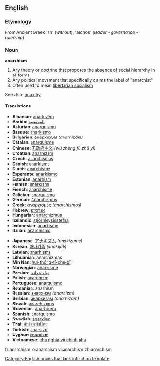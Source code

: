 ==English==
===Etymology===
From Ancient Greek 'an' (''without''), 'archos' ''(leader'' - ''governance'' - ''rulership'')

===Noun===
'''anarchism'''

# Any theory or doctrine that proposes the absence of social hierarchy in all forms
# Any political movement that specifically claims the label of "anarchist"
# Often used to mean [[libertarian socialism]]

See also: [[anarchy]]

====Translations====
{{top}}<!--languages from A to I go here-->
*'''Albanian''': [[anarkizëm]]
*'''Arabic''': [[الفوضوية]]
*'''Asturian''': [[anarquismu]]
*'''Basque''': [[anarkismo]]
*'''Bulgarian''': [[анархизъм]] ''(anarhizăm)''
*'''Catalan''': [[anarquisme]]
*'''Chinese''': [[无政府主义]] ''(wú zhèng fǔ zhǔ yì)''
*'''Croatian''': [[anarhizam]]
*'''Czech''': [[anarchismus]]
*'''Danish''': [[anarkisme]]
*'''Dutch''': [[anarchisme]]
*'''Esperanto''': [[anarkiismo]]
*'''Estonian''': [[anarhism]]
*'''Finnish''': [[anarkismi]]
*'''French''': [[anarchisme]]
*'''Galician''': [[anarquismo]]
*'''German''': [[Anarchismus]]
*'''Greek''': [[αναρχισμός]] ''(anarchismós)''
*'''Hebrew''': [[אנרכיזם]]
*'''Hungarian''': [[anarchizmus]]
*'''Icelandic''': [[stjórnleysisstefna]]
*'''Indonesian''': [[anarkisme]]
*'''Italian''': [[anarchismo]]
{{mid}}<!--languages from J to Z go here-->
*'''Japanese''': [[アナキズム]] ''(anākizumu)''
*'''Korean''': [[아나키즘]] ''(anakijŭb)''
*'''Latvian''': [[anarhisms]]
*'''Lithuanian''': [[anarchizmas]]
*'''Min Nan''': [[hui-thóng-tī-chú-gī]]
*'''Norwegian''': [[anarkisme]]
*'''Persian''': [[دولت‌زدائی]]
*'''Polish''': [[anarchizm]]
*'''Portuguese''': [[anarquismo]]
*'''Romanian''': [[anarhism]]
*'''Russian''': [[анархизм]] ''(anarhizm)''
*'''Serbian''': [[анархизам]] ''(anarhizam)''
*'''Slovak''': [[anarchizmus]]
*'''Slovenian''': [[anarhizem]]
*'''Spanish''': [[anarquismo]]
*'''Swedish''': [[anarkism]]
*'''Thai''': [[ลัทธิอนาธิปไตย]]
*'''Turkish''': [[anarşızm]]
*'''Uyghur''': [[anarxizm]]
*'''Vietnamese''': [[chủ nghĩa vô chính phủ]]
{{bottom}}

[[Category:English nouns that lack inflection template]]

[[fr:anarchism]]
[[io:anarchism]]
[[vi:anarchism]]
[[zh:anarchism]]